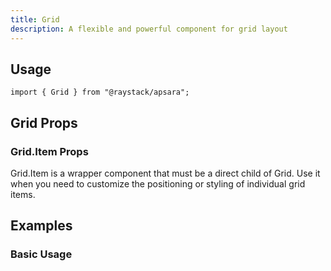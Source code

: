 ```yaml
---
title: Grid
description: A flexible and powerful component for grid layout
---
```



<Demo data={playground} />

## Usage

```tsx
import { Grid } from "@raystack/apsara";
```

## Grid Props

<auto-type-table path="./props.ts" name="GridProps" />

### Grid.Item Props

Grid.Item is a wrapper component that must be a direct child of Grid. Use it when you need to customize the positioning or styling of individual grid items.

<auto-type-table path="./props.ts" name="GridItemProps" />

## Examples

### Basic Usage

<Demo data={basicDemo} />
